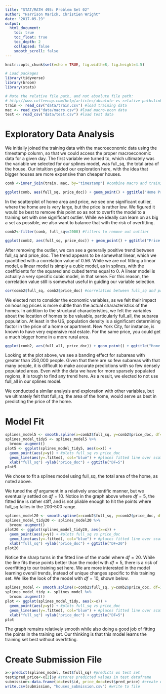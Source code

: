 ```yaml
---
title: "STAT/MATH 495: Problem Set 02"
author: "Harrison Marick, Christien Wright"
date: "2017-09-19"
output:
  html_document:
    toc: true
    toc_float: true
    toc_depth: 2
    collapsed: false
    smooth_scroll: false
---
```


```r
knitr::opts_chunk$set(echo = TRUE, fig.width=8, fig.height=4.5)

# Load packages
library(tidyverse)
library(broom)
library(stats)

# Note the relative file path, and not absolute file path:
# http://www.coffeecup.com/help/articles/absolute-vs-relative-pathslinks/
train <- read_csv("data/train.csv") #load training data
mac <- read_csv("data/macro.csv") #load macro-econ data
test <- read_csv("data/test.csv") #load test data
```


# Exploratory Data Analysis

We initially joined the training data with the macroeconomic data using the timestamp column, so that we could access the proper macroeconomic data for a given day. The first variable we turned to, which ultimately was the variable we selected for our splines model, was full_sq, the total area of the house. Our intuition guided our exploration here, with the idea that bigger houses are more expensive than cheaper houses. 


```r
comb <-inner_join(train, mac, by="timestamp") #combine macro and training data with timestamp

ggplot(comb, aes(full_sq, price_doc)) + geom_point() + ggtitle("Home Price by Area") #looking at scatterplot of full_sq (area) and price doc (home price)
```

In the scatterplot of home area and price, we see one significant outlier, where the home are is very large, but the price is rather low. We figured it would be best to remove this point so as not to overfit the model to a training set with one significant outlier. While we ideally can learn on as big a set as possible, we also want to balance that with the risk of overfitting.


```r
comb2<-filter(comb, full_sq<=2000) #filters to remove out outlier

ggplot(comb2, aes(full_sq, price_doc)) + geom_point() + ggtitle("Price by Area: Removed Outlier") #same scatterplot as above, but with outlier removed
```


After removing the outlier, we can see a generally positive trend between full_sq and price_doc. The trend appears to be somewhat linear, which we quantified with a correlation value of 0.56. While we are not fitting a linear model, a linear model is simply a cubic model, as in splines, with the coefficients for the squared and cubed terms equal to 0. A linear model is actually a very specific cubic model, in that sense. For this reason, the correlation value still is somewhat useful in guiding our variable selection. 

```r
cor(comb2$full_sq, comb2$price_doc) #correlation between full_sq and price_doc
```


We elected not to consider the economic variables, as we felt their impact on housing prices is more subtle than the actual characteristics of the homes. In addition to the structural characteristics, we felt the variables about the location of homes to be valuable, particularly full_all, the subarea population. At least in the US, population density is a significant determining factor in the price of a home or apartment. New York City, for instance, is known to have very expensive real estate. For the same price, you could get a much bigger home in a more rural area. 

```r
ggplot(comb2, aes(full_all, price_doc)) + geom_point() + ggtitle("Home Price by Subarea Population") #scatterplot of price and subarea population
```


Looking at the plot above, we see a banding effect for subareas with greater than 250,000 people. Given that there are so few subareas with that many people, it is difficult to make accurate predictions with so few densely populated areas. Even with the data we have for more sparsely populated regions, it is tough to find any trend here. As a result, we elected to not use full_all in our splines model.


We conducted a similar analysis and exploration with other variables, but we ultimately felt that full_sq, the area of the home, would serve us best in predicting the price of the home. 



# Model Fit

```r
splines_model5 <- smooth.spline(x=comb2$full_sq, y=comb2$price_doc, df=5) #full_sq is predictor and df=5
splines_model_tidy5 <- splines_model5 %>% 
  broom::augment() 
plot5 <- ggplot(splines_model_tidy5, aes(x=x)) +  
  geom_point(aes(y=y)) + #plots full_sq vs price_doc
  geom_line(aes(y=.fitted), col="blue") + #places fitted line over scatterplot
  xlab("full_sq") +ylab("price_doc") + ggtitle("DF=5")
plot5
```


We chose to fit a splines model using full_sq, the total area of the home, as noted above. 

We tuned the $df$ argument in a relatively unscientific manner, but we eventually settled on $df=10$. Notice in the graph above where $df=5$, the fitted line is rather stiff, and is not pliable enough to hit the points where full_sq falles in the 200-500 range. 


```r
splines_model20 <- smooth.spline(x=comb2$full_sq, y=comb2$price_doc, df=20) #full_sq is predictor and df=20
splines_model_tidy20 <- splines_model20 %>% 
  broom::augment() 
plot20 <- ggplot(splines_model_tidy20, aes(x=x)) +  
  geom_point(aes(y=y)) + #plots full_sq vs price_doc
  geom_line(aes(y=.fitted), col="blue") + #places fitted line over scatterplot
  xlab("full_sq") +ylab("price_doc") + ggtitle("DF=20")
plot20
```

Notice the sharp turns in the fitted line of the model where $df=20$. While the line fits these points better than the model with $df=5$, there is a risk of overfitting to our training set here. We are more interested in the model learning overall trends, instead of unique changes specific to this training set. We like the look of the model with $df=10$, shown below. 


```r
splines_model <- smooth.spline(x=comb2$full_sq, y=comb2$price_doc, df=10) #full_sq is predictor and df=10
splines_model_tidy <- splines_model %>% 
  broom::augment() 
plot <- ggplot(splines_model_tidy, aes(x=x)) +  
  geom_point(aes(y=y)) + #plots full_sq vs price_doc
  geom_line(aes(y=.fitted), col="blue") + #places fitted line over scatterplot
  xlab("full_sq") +ylab("price_doc") + ggtitle("DF=5")
plot
```

The graph remains relatively smooth while also doing a good job of fitting the points in the training set. Our thinking is that this model learns the training set best without overfitting. 



# Create Submission File

```r
x<-predict(splines_model, test$full_sq) #predicts on test set
test$pred_price<-x[2]$y #stores predicted values in test dataframe
submission<-data.frame(id=test$id, price_doc=test$pred_price) #create our submission frame
write.csv(submission, "houses_submission.csv") #write to file
```

